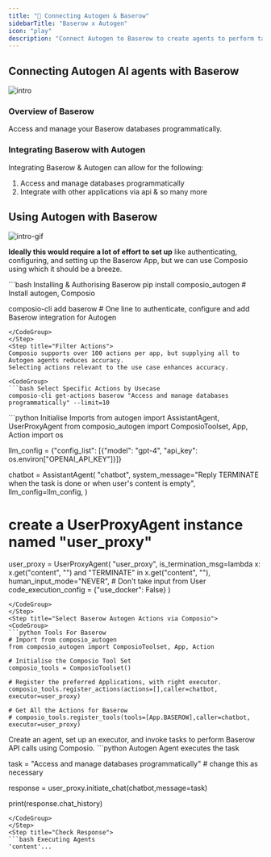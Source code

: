 ```yaml
---
title: "🚀 Connecting Autogen & Baserow"
sidebarTitle: "Baserow x Autogen"
icon: "play"
description: "Connect Autogen to Baserow to create agents to perform tasks using natural language"
---
```


## Connecting Autogen AI agents with Baserow
![intro](/media/intro.jpg)

### Overview of Baserow

Access and manage your Baserow databases programmatically.

### Integrating Baserow with Autogen

Integrating Baserow & Autogen can allow for the following:

1. Access and manage databases programmatically
2. Integrate with other applications via api
& so many more

## Using Autogen with Baserow
![intro-gif](/media/intro.gif)
<Steps>
<Step title="Setting Up the Environment">

**Ideally this would require a lot of effort to set up** like authenticating, configuring, and setting up the Baserow App, but we can use Composio using which it should be a breeze.

<CodeGroup>
```bash Installing & Authorising Baserow
pip install composio_autogen # Install autogen, Composio 

composio-cli add baserow # One line to authenticate, configure and add Baserow integration for Autogen
```
</CodeGroup>
</Step>
<Step title="Filter Actions">
Composio supports over 100 actions per app, but supplying all to Autogen agents reduces accuracy.
Selecting actions relevant to the use case enhances accuracy.

<CodeGroup>
```bash Select Specific Actions by Usecase
composio-cli get-actions baserow "Access and manage databases programmatically" --limit=10
```
</CodeGroup>

</Step>
<Step title="Import Base Packages">

<CodeGroup>
```python Initialise Imports
from autogen import AssistantAgent, UserProxyAgent
from composio_autogen import ComposioToolset, App, Action
import os

llm_config = {"config_list": [{"model": "gpt-4", "api_key": os.environ["OPENAI_API_KEY"]}]}

chatbot = AssistantAgent(
    "chatbot",
    system_message="Reply TERMINATE when the task is done or when user's content is empty",
    llm_config=llm_config,
)

# create a UserProxyAgent instance named "user_proxy"
user_proxy = UserProxyAgent(
    "user_proxy",
    is_termination_msg=lambda x: x.get("content", "") and "TERMINATE" in x.get("content", ""),
    human_input_mode="NEVER", # Don't take input from User
    code_execution_config = {"use_docker": False}
)
```
</CodeGroup>
</Step>
<Step title="Select Baserow Autogen Actions via Composio">
<CodeGroup>
```python Tools For Baserow
# Import from composio_autogen
from composio_autogen import ComposioToolset, App, Action

# Initialise the Composio Tool Set
composio_tools = ComposioToolset()

# Register the preferred Applications, with right executor. 
composio_tools.register_actions(actions=[],caller=chatbot, executor=user_proxy)

# Get All the Actions for Baserow
# composio_tools.register_tools(tools=[App.BASEROW],caller=chatbot, executor=user_proxy) 
```
</CodeGroup>
</Step>
<Step title="Execute the Agent">
Create an agent, set up an executor, and invoke tasks to perform Baserow API calls using Composio. 
<CodeGroup>
```python Autogen Agent executes the task

task = "Access and manage databases programmatically" # change this as necessary

response = user_proxy.initiate_chat(chatbot,message=task)

print(response.chat_history)
```
</CodeGroup>
</Step>
<Step title="Check Response">
```bash Executing Agents
'content'...
```
</Step>
</Steps>
